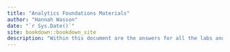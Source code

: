 ```yaml
--- 
title: "Analytics Foundations Materials"
author: "Hannah Wasson"
date: "`r Sys.Date()`"
site: bookdown::bookdown_site
description: "Within this document are the answers for all the labs and breakout sessions for Analytics Foundations"
---
```



